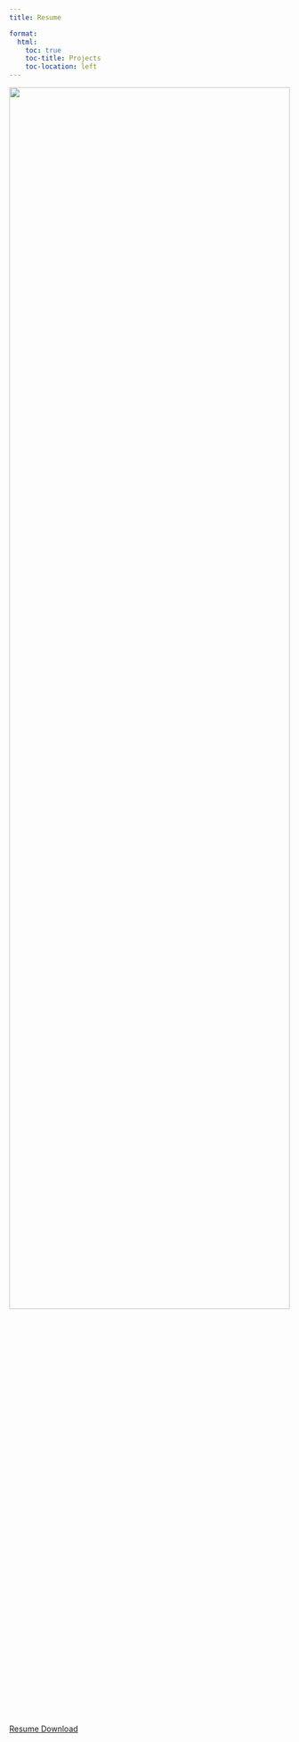 ```yaml
---
title: Resume

format:
  html:
    toc: true
    toc-title: Projects
    toc-location: left
---
```


![](../images/Resume.png){width=100% height="75%"}

[Resume Download](../images/Resume.png)